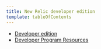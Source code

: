 ```yaml
---
title: New Relic developer edition
template: tableOfContents
---
```


* [Developer edition](/docs/licenses/product-or-service-licenses/new-relic-developer-edition/developer-edition)
* [Developer Program Resources](/docs/licenses/product-or-service-licenses/new-relic-developer-edition/developer-program-resources)
